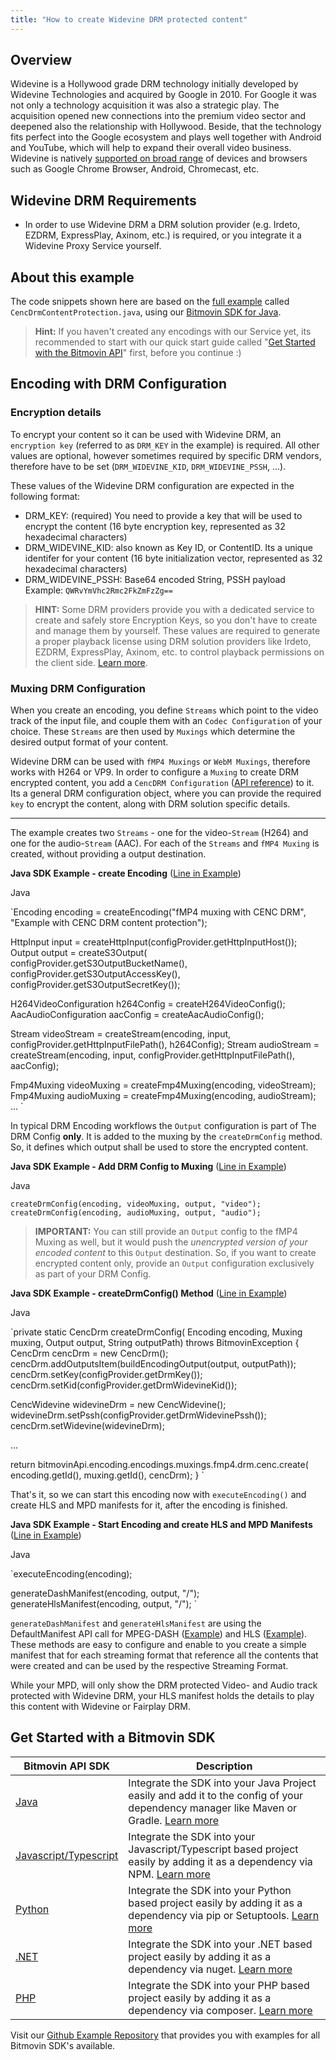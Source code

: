 ```yaml
---
title: "How to create Widevine DRM protected content"
---
```


## Overview

Widevine is a Hollywood grade DRM technology initially developed by Widevine Technologies and acquired by Google in 2010\. For Google it was not only a technology acquisition it was also a strategic play. The acquisition opened new connections into the premium video sector and deepened also the relationship with Hollywood. Beside, that the technology fits perfect into the Google ecosystem and plays well together with Android and YouTube, which will help to expand their overall video business. Widevine is natively [supported on broad range](https://developer.bitmovin.com/playback/docs/drm-content-protection) of devices and browsers such as Google Chrome Browser, Android, Chromecast, etc.

## Widevine DRM Requirements

* In order to use Widevine DRM a DRM solution provider (e.g. Irdeto, EZDRM, ExpressPlay, Axinom, etc.) is required, or you integrate it a Widevine Proxy Service yourself.

## About this example

The code snippets shown here are based on the [full example](https://github.com/bitmovin/bitmovin-api-sdk-examples/blob/master/java/src/main/java/CencDrmContentProtection.java) called `CencDrmContentProtection.java`, using our [Bitmovin SDK for Java](/encoding/docs/how-to-create-widevine-drm-protected-content#get-started-with-a-bitmovin-sdk).

> **Hint:** If you haven't created any encodings with our Service yet, its recommended to start with our quick start guide called "[Get Started with the Bitmovin API](/encoding/docs/how-to-create-widevine-drm-protected-content#get-started-with-a-bitmovin-sdk)" first, before you continue :)

## Encoding with DRM Configuration

### Encryption details

To encrypt your content so it can be used with Widevine DRM, an `encryption key` (referred to as `DRM_KEY` in the example) is required. All other values are optional, however sometimes required by specific DRM vendors, therefore have to be set (`DRM_WIDEVINE_KID`, `DRM_WIDEVINE_PSSH`, ...).

These values of the Widevine DRM configuration are expected in the following format:

* DRM\_KEY: (required) You need to provide a key that will be used to encrypt the content (16 byte encryption key, represented as 32 hexadecimal characters)
* DRM\_WIDEVINE\_KID: also known as Key ID, or ContentID. Its a unique identifer for your content (16 byte initialization vector, represented as 32 hexadecimal characters)
* DRM\_WIDEVINE\_PSSH: Base64 encoded String, PSSH payload Example: `QWRvYmVhc2Rmc2FkZmFzZg==`

> **HINT:** Some DRM providers provide you with a dedicated service to create and safely store Encryption Keys, so you don't have to create and manage them by yourself. These values are required to generate a proper playback license using DRM solution providers like Irdeto, EZDRM, ExpressPlay, Axinom, etc. to control playback permissions on the client side. [Learn more](https://bitmovin.com/digital-rights-management-everything-to-know/).

### Muxing DRM Configuration

When you create an encoding, you define `Streams` which point to the video track of the input file, and couple them with an `Codec Configuration` of your choice. These `Streams` are then used by `Muxings` which determine the desired output format of your content.

Widevine DRM can be used with `fMP4 Muxings` or `WebM Muxings`, therefore works with H264 or VP9\. In order to configure a `Muxing` to create DRM encrypted content, you add a `CencDRM Configuration` ([API reference](/encoding/reference/postencodingencodingsmuxingsfmp4drmcencbyencodingidandmuxingid)) to it. Its a general DRM configuration object, where you can provide the required `key` to encrypt the content, along with DRM solution specific details.

---

The example creates two `Streams` \- one for the video-`Stream` (H264) and one for the audio-`Stream` (AAC). For each of the `Streams` and `fMP4 Muxing` is created, without providing a output destination.

**Java SDK Example - create Encoding** ([Line in Example](https://github.com/bitmovin/bitmovin-api-sdk-examples/blob/master/java/src/main/java/CencDrmContentProtection.java#L97))

Java

`Encoding encoding =
    createEncoding("fMP4 muxing with CENC DRM", "Example with CENC DRM content protection");

HttpInput input = createHttpInput(configProvider.getHttpInputHost());
Output output =
    createS3Output(
        configProvider.getS3OutputBucketName(),
        configProvider.getS3OutputAccessKey(),
        configProvider.getS3OutputSecretKey());

H264VideoConfiguration h264Config = createH264VideoConfig();
AacAudioConfiguration aacConfig = createAacAudioConfig();

Stream videoStream =
    createStream(encoding, input, configProvider.getHttpInputFilePath(), h264Config);
Stream audioStream =
    createStream(encoding, input, configProvider.getHttpInputFilePath(), aacConfig);
    
Fmp4Muxing videoMuxing = createFmp4Muxing(encoding, videoStream);
Fmp4Muxing audioMuxing = createFmp4Muxing(encoding, audioStream);
...
`

In typical DRM Encoding workflows the `Output` configuration is part of The DRM Config **only**. It is added to the muxing by the `createDrmConfig` method. So, it defines which output shall be used to store the encrypted content.

**Java SDK Example - Add DRM Config to Muxing** ([Line in Example](https://github.com/bitmovin/bitmovin-api-sdk-examples/blob/master/java/src/main/java/CencDrmContentProtection.java#L118))

Java

`createDrmConfig(encoding, videoMuxing, output, "video");
createDrmConfig(encoding, audioMuxing, output, "audio");
`

> **IMPORTANT:** You can still provide an `Output` config to the fMP4 Muxing as well, but it would push the _unencrypted version of your encoded content_ to this `Output` destination. So, if you want to create encrypted content only, provide an `Output` configuration exclusively as part of your DRM Config.

**Java SDK Example - createDrmConfig() Method** ([Line in Example](https://github.com/bitmovin/bitmovin-api-sdk-examples/blob/master/java/src/main/java/CencDrmContentProtection.java#L266))

Java

`private static CencDrm createDrmConfig(
    Encoding encoding, Muxing muxing, Output output, String outputPath) throws BitmovinException {
  CencDrm cencDrm = new CencDrm();
  cencDrm.addOutputsItem(buildEncodingOutput(output, outputPath));
  cencDrm.setKey(configProvider.getDrmKey());
  cencDrm.setKid(configProvider.getDrmWidevineKid());
  
  CencWidevine widevineDrm = new CencWidevine();
  widevineDrm.setPssh(configProvider.getDrmWidevinePssh());
  cencDrm.setWidevine(widevineDrm);
  
  ...
  
  return bitmovinApi.encoding.encodings.muxings.fmp4.drm.cenc.create(
      encoding.getId(), muxing.getId(), cencDrm);
}
`

That's it, so we can start this encoding now with `executeEncoding()` and create HLS and MPD manifests for it, after the encoding is finished.

**Java SDK Example - Start Encoding and create HLS and MPD Manifests** ([Line in Example](https://github.com/bitmovin/bitmovin-api-sdk-examples/blob/master/java/src/main/java/CencDrmContentProtection.java#L121))

Java

`executeEncoding(encoding);

generateDashManifest(encoding, output, "/");
generateHlsManifest(encoding, output, "/");
`

`generateDashManifest` and `generateHlsManifest` are using the DefaultManifest API call for MPEG-DASH ([Example](https://github.com/bitmovin/bitmovin-api-sdk-examples/blob/master/java/src/main/java/CencDrmContentProtection.java#L421)) and HLS ([Example](https://github.com/bitmovin/bitmovin-api-sdk-examples/blob/master/java/src/main/java/CencDrmContentProtection.java#L398)). These methods are easy to configure and enable to you create a simple manifest that for each streaming format that reference all the contents that were created and can be used by the respective Streaming Format.

While your MPD, will only show the DRM protected Video- and Audio track protected with Widevine DRM, your HLS manifest holds the details to play this content with Widevine or Fairplay DRM.

## Get Started with a Bitmovin SDK

| Bitmovin API SDK                                                               | Description                                                                                                                                                                                            |
| ------------------------------------------------------------------------------ | ------------------------------------------------------------------------------------------------------------------------------------------------------------------------------------------------------ |
| [Java](https://github.com/bitmovin/bitmovin-api-sdk-java)                      | Integrate the SDK into your Java Project easily and add it to the config of your dependency manager like Maven or Gradle. [Learn more](https://github.com/bitmovin/bitmovin-api-sdk-java#installation) |
| [Javascript/Typescript](https://github.com/bitmovin/bitmovin-api-sdk-examples) | Integrate the SDK into your Javascript/Typescript based project easily by adding it as a dependency via NPM. [Learn more](https://github.com/bitmovin/bitmovin-api-sdk-javascript#installation)        |
| [Python](https://github.com/bitmovin/bitmovin-api-sdk-examples)                | Integrate the SDK into your Python based project easily by adding it as a dependency via pip or Setuptools. [Learn more](https://github.com/bitmovin/bitmovin-api-sdk-python#installation)             |
| [.NET](https://github.com/bitmovin/bitmovin-api-sdk-examples)                  | Integrate the SDK into your .NET based project easily by adding it as a dependency via nuget. [Learn more](https://github.com/bitmovin/bitmovin-api-sdk-dotnet#installation)                           |
| [PHP](https://github.com/bitmovin/bitmovin-api-sdk-examples)                   | Integrate the SDK into your PHP based project easily by adding it as a dependency via composer. [Learn more](https://github.com/bitmovin/bitmovin-api-sdk-php#installation)                            |

Visit our [Github Example Repository](https://github.com/bitmovin/bitmovin-api-sdk-examples) that provides you with examples for all Bitmovin SDK's available.